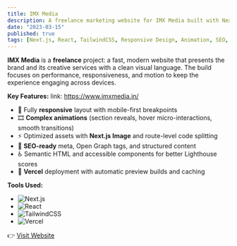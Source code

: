 ```yaml
---
title: IMX Media
description: A freelance marketing website for IMX Media built with Next.js, React, and TailwindCSS — featuring responsive design and smooth, complex animations, deployed on Vercel.
date: "2023-03-15"
published: true
tags: [Next.js, React, TailwindCSS, Responsive Design, Animation, SEO, Vercel, Firebase, HTML, CSS, JavaScript, TypeScript, Freelance]
---
```


**IMX Media** is a **freelance** project: a fast, modern website that presents the brand and its creative services with a clean visual language. The build focuses on performance, responsiveness, and motion to keep the experience engaging across devices.

**Key Features:**
link: https://www.imxmedia.in/

- 📱 Fully **responsive** layout with mobile-first breakpoints  
- 🎞️ **Complex animations** (section reveals, hover micro-interactions, smooth transitions)  
- ⚡ Optimized assets with **Next.js Image** and route-level code splitting  
- 🔎 **SEO-ready** meta, Open Graph tags, and structured content  
- ♿ Semantic HTML and accessible components for better Lighthouse scores  
- 🚀 **Vercel** deployment with automatic preview builds and caching

**Tools Used:**

- ![Next.js](https://img.shields.io/badge/Next.js-000000?style=for-the-badge&logo=nextdotjs&logoColor=white)
- ![React](https://img.shields.io/badge/React-61DAFB?style=for-the-badge&logo=react&logoColor=black)
- ![TailwindCSS](https://img.shields.io/badge/TailwindCSS-06B6D4?style=for-the-badge&logo=tailwindcss&logoColor=white)
- ![Vercel](https://img.shields.io/badge/Vercel-000000?style=for-the-badge&logo=vercel&logoColor=white)

👉 [Visit Website](https://www.imxmedia.in/)

